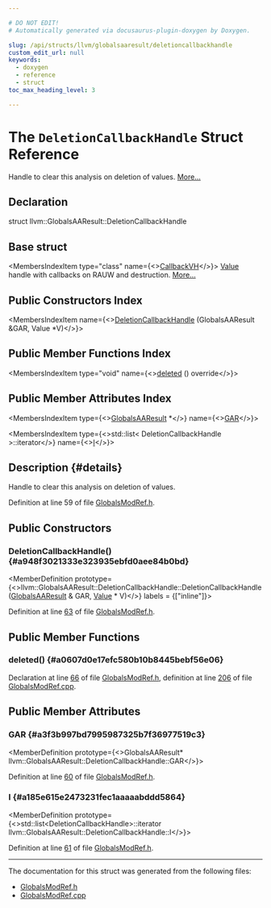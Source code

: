 ```yaml
---

# DO NOT EDIT!
# Automatically generated via docusaurus-plugin-doxygen by Doxygen.

slug: /api/structs/llvm/globalsaaresult/deletioncallbackhandle
custom_edit_url: null
keywords:
  - doxygen
  - reference
  - struct
toc_max_heading_level: 3

---
```





# The `DeletionCallbackHandle` Struct Reference

<DoxygenPage pluginConfig={pluginConfig}>

Handle to clear this analysis on deletion of values. <a href="#details">More...</a>

## Declaration

<CodeBlock>struct llvm::GlobalsAAResult::DeletionCallbackHandle</CodeBlock>

## Base struct

<MembersIndex>

<MembersIndexItem
  type="class"
  name={<><a href="/docs/api/classes/llvm/callbackvh">CallbackVH</a></>}>
<a href="/docs/api/classes/llvm/value">Value</a> handle with callbacks on RAUW and destruction. <a href="/docs/api/classes/llvm/callbackvh/#details">More...</a>
</MembersIndexItem>

</MembersIndex>

## Public Constructors Index

<MembersIndex>

<MembersIndexItem
  name={<><a href="#a948f3021333e323935ebfd0aee84b0bd">DeletionCallbackHandle</a> (GlobalsAAResult &amp;GAR, Value &#42;V)</>}>
</MembersIndexItem>

</MembersIndex>

## Public Member Functions Index

<MembersIndex>

<MembersIndexItem
  type="void"
  name={<><a href="#a0607d0e17efc580b10b8445bebf56e06">deleted</a> () override</>}>
</MembersIndexItem>

</MembersIndex>

## Public Member Attributes Index

<MembersIndex>

<MembersIndexItem
  type={<><a href="/docs/api/classes/llvm/globalsaaresult">GlobalsAAResult</a> &#42;</>}
  name={<><a href="#a3f3b997bd7995987325b7f36977519c3">GAR</a></>}>
</MembersIndexItem>

<MembersIndexItem
  type={<>std::list&lt; DeletionCallbackHandle &gt;::iterator</>}
  name={<><a href="#a185e615e2473231fec1aaaaabddd5864">I</a></>}>
</MembersIndexItem>

</MembersIndex>

## Description {#details}

Handle to clear this analysis on deletion of values.

Definition at line 59 of file <a href="/docs/api/files/include/include/llvm/include/llvm/analysis/globalsmodref-h">GlobalsModRef.h</a>.

<SectionDefinition>

## Public Constructors

### DeletionCallbackHandle() {#a948f3021333e323935ebfd0aee84b0bd}

<MemberDefinition
  prototype={<>llvm::GlobalsAAResult::DeletionCallbackHandle::DeletionCallbackHandle (<a href="/docs/api/classes/llvm/globalsaaresult">GlobalsAAResult</a> &amp; GAR, <a href="/docs/api/classes/llvm/value">Value</a> &#42; V)</>}
  labels = {["inline"]}>

Definition at line <a href="/docs/api/files/include/include/llvm/include/llvm/analysis/globalsmodref-h/#l00063">63</a> of file <a href="/docs/api/files/include/include/llvm/include/llvm/analysis/globalsmodref-h">GlobalsModRef.h</a>.
</MemberDefinition>

</SectionDefinition>

<SectionDefinition>

## Public Member Functions

### deleted() {#a0607d0e17efc580b10b8445bebf56e06}

<MemberDefinition
  prototype="void GlobalsAAResult::DeletionCallbackHandle::deleted ()">

Declaration at line <a href="/docs/api/files/include/include/llvm/include/llvm/analysis/globalsmodref-h/#l00066">66</a> of file <a href="/docs/api/files/include/include/llvm/include/llvm/analysis/globalsmodref-h">GlobalsModRef.h</a>, definition at line <a href="/docs/api/files/lib/lib/analysis/globalsmodref-cpp/#l00206">206</a> of file <a href="/docs/api/files/lib/lib/analysis/globalsmodref-cpp">GlobalsModRef.cpp</a>.
</MemberDefinition>

</SectionDefinition>

<SectionDefinition>

## Public Member Attributes

### GAR {#a3f3b997bd7995987325b7f36977519c3}

<MemberDefinition
  prototype={<>GlobalsAAResult&#42; llvm::GlobalsAAResult::DeletionCallbackHandle::GAR</>}>

Definition at line <a href="/docs/api/files/include/include/llvm/include/llvm/analysis/globalsmodref-h/#l00060">60</a> of file <a href="/docs/api/files/include/include/llvm/include/llvm/analysis/globalsmodref-h">GlobalsModRef.h</a>.
</MemberDefinition>

### I {#a185e615e2473231fec1aaaaabddd5864}

<MemberDefinition
  prototype={<>std::list&lt;DeletionCallbackHandle&gt;::iterator llvm::GlobalsAAResult::DeletionCallbackHandle::I</>}>

Definition at line <a href="/docs/api/files/include/include/llvm/include/llvm/analysis/globalsmodref-h/#l00061">61</a> of file <a href="/docs/api/files/include/include/llvm/include/llvm/analysis/globalsmodref-h">GlobalsModRef.h</a>.
</MemberDefinition>

</SectionDefinition>

<hr/>

The documentation for this struct was generated from the following files:

<ul>
<li><a href="/docs/api/files/include/include/llvm/include/llvm/analysis/globalsmodref-h">GlobalsModRef.h</a></li>
<li><a href="/docs/api/files/lib/lib/analysis/globalsmodref-cpp">GlobalsModRef.cpp</a></li>
</ul>

</DoxygenPage>
